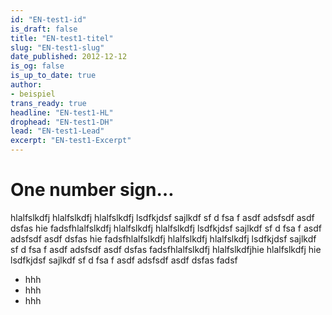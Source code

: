 ```yaml
---
id: "EN-test1-id"
is_draft: false
title: "EN-test1-titel"
slug: "EN-test1-slug"
date_published: 2012-12-12
is_og: false
is_up_to_date: true
author: 
- beispiel
trans_ready: true
headline: "EN-test1-HL"
drophead: "EN-test1-DH"
lead: "EN-test1-Lead"
excerpt: "EN-test1-Excerpt"
---
```


# One number sign…

hlalfslkdfj hlalfslkdfj hlalfslkdfj lsdfkjdsf sajlkdf sf d fsa f asdf adsfsdf asdf dsfas hie
fadsfhlalfslkdfj hlalfslkdfj hlalfslkdfj lsdfkjdsf sajlkdf sf d fsa f asdf adsfsdf asdf dsfas hie
fadsfhlalfslkdfj hlalfslkdfj hlalfslkdfj lsdfkjdsf sajlkdf sf d fsa f asdf adsfsdf asdf dsfas fadsfhlalfslkdfj hlalfslkdfjhie
 hlalfslkdfj hie 
lsdfkjdsf sajlkdf sf d fsa f asdf adsfsdf asdf dsfas fadsf

* hhh
* hhh 
* hhh